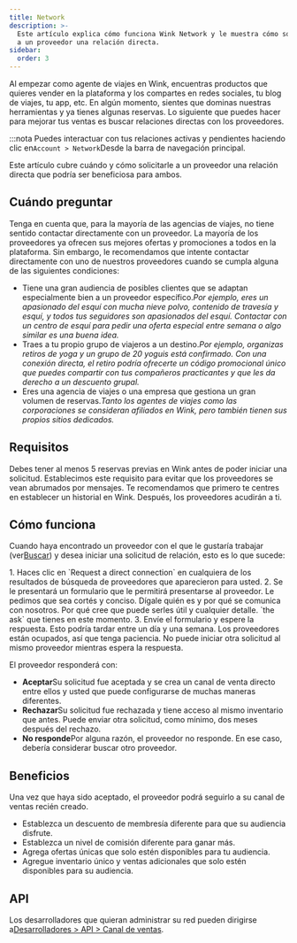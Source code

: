 ```yaml
---
title: Network
description: >-
  Este artículo explica cómo funciona Wink Network y le muestra cómo solicitarle
  a un proveedor una relación directa.
sidebar:
  order: 3
---
```


Al empezar como agente de viajes en Wink, encuentras productos que quieres vender en la plataforma y los compartes en redes sociales, tu blog de viajes, tu app, etc.
En algún momento, sientes que dominas nuestras herramientas y ya tienes algunas reservas.
Lo siguiente que puedes hacer para mejorar tus ventas es buscar relaciones directas con los proveedores.

:::nota
Puedes interactuar con tus relaciones activas y pendientes haciendo clic en`Account > Network`Desde la barra de navegación principal.

Este artículo cubre cuándo y cómo solicitarle a un proveedor una relación directa que podría ser beneficiosa para ambos.

## Cuándo preguntar

Tenga en cuenta que, para la mayoría de las agencias de viajes, no tiene sentido contactar directamente con un proveedor. La mayoría de los proveedores ya ofrecen sus mejores ofertas y promociones a todos en la plataforma. Sin embargo, le recomendamos que intente contactar directamente con uno de nuestros proveedores cuando se cumpla alguna de las siguientes condiciones:

* Tiene una gran audiencia de posibles clientes que se adaptan especialmente bien a un proveedor específico.*Por ejemplo, eres un apasionado del esquí con mucha nieve polvo, contenido de travesía y esquí, y todos tus seguidores son apasionados del esquí. Contactar con un centro de esquí para pedir una oferta especial entre semana o algo similar es una buena idea.*
* Traes a tu propio grupo de viajeros a un destino.*Por ejemplo, organizas retiros de yoga y un grupo de 20 yoguis está confirmado. Con una conexión directa, el retiro podría ofrecerte un código promocional único que puedes compartir con tus compañeros practicantes y que les da derecho a un descuento grupal.*
* Eres una agencia de viajes o una empresa que gestiona un gran volumen de reservas.*Tanto los agentes de viajes como las corporaciones se consideran afiliados en Wink, pero también tienen sus propios sitios dedicados.*

## Requisitos

Debes tener al menos 5 reservas previas en Wink antes de poder iniciar una solicitud.
Establecimos este requisito para evitar que los proveedores se vean abrumados por mensajes. Te recomendamos que primero te centres en establecer un historial en Wink. Después, los proveedores acudirán a ti.

## Cómo funciona

Cuando haya encontrado un proveedor con el que le gustaría trabajar (ver[Buscar](/studio/search/)) y desea iniciar una solicitud de relación, esto es lo que sucede:

<Steps>
  1. Haces clic en `Request a direct connection` en cualquiera de los resultados de búsqueda de proveedores que aparecieron para usted.
  2. Se le presentará un formulario que le permitirá presentarse al proveedor. Le pedimos que sea cortés y conciso. Dígale quién es y por qué se comunica con nosotros. Por qué cree que puede serles útil y cualquier detalle. `the ask` que tienes en este momento.
  3. Envíe el formulario y espere la respuesta. Esto podría tardar entre un día y una semana. Los proveedores están ocupados, así que tenga paciencia. No puede iniciar otra solicitud al mismo proveedor mientras espera la respuesta.
</Steps>


El proveedor responderá con:

* **Aceptar**Su solicitud fue aceptada y se crea un canal de venta directo entre ellos y usted que puede configurarse de muchas maneras diferentes.
* **Rechazar**Su solicitud fue rechazada y tiene acceso al mismo inventario que antes. Puede enviar otra solicitud, como mínimo, dos meses después del rechazo.
* **No responde**Por alguna razón, el proveedor no responde. En ese caso, debería considerar buscar otro proveedor.

## Beneficios

Una vez que haya sido aceptado, el proveedor podrá seguirlo a su canal de ventas recién creado.

* Establezca un descuento de membresía diferente para que su audiencia disfrute.
* Establezca un nivel de comisión diferente para ganar más.
* Agrega ofertas únicas que solo estén disponibles para tu audiencia.
* Agregue inventario único y ventas adicionales que solo estén disponibles para su audiencia.

## API

Los desarrolladores que quieran administrar su red pueden dirigirse a[Desarrolladores > API > Canal de ventas](/developers/apis/#sales-channel-api).

